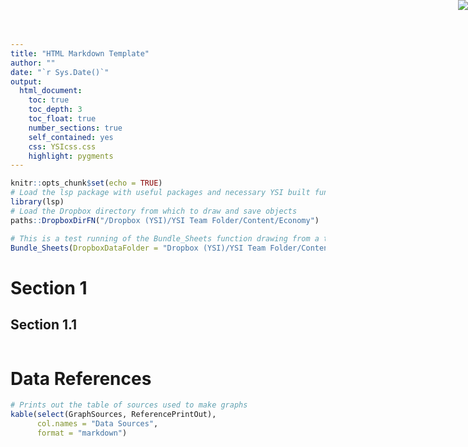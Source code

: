 ```yaml
---
title: "HTML Markdown Template"
author: ""
date: "`r Sys.Date()`"
output: 
  html_document:
    toc: true
    toc_depth: 3
    toc_float: true
    number_sections: true
    self_contained: yes
    css: YSIcss.css
    highlight: pygments
---
```


```r
knitr::opts_chunk$set(echo = TRUE)
# Load the lsp package with useful packages and necessary YSI built functions
library(lsp)
# Load the Dropbox directory from which to draw and save objects
paths::DropboxDirFN("/Dropbox (YSI)/YSI Team Folder/Content/Economy")
```
<img src="YSI.png" style="position:absolute;top:0px;right:0px;" />

```r
# This is a test running of the Bundle_Sheets function drawing from a test folder of 3 differently formatted excel files from the ABS
Bundle_Sheets(DropboxDataFolder = "Dropbox (YSI)/YSI Team Folder/Content/Economy/Growth/Productivity/Data/For R Analysis TEST")
```

# Section 1

## Section 1.1


```r

```


# Data References
```r
# Prints out the table of sources used to make graphs
kable(select(GraphSources, ReferencePrintOut),
      col.names = "Data Sources",
      format = "markdown")
```
